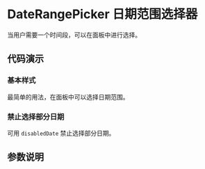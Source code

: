
# DateRangePicker 日期范围选择器

<Subtitle>当用户需要一个时间段，可以在面板中进行选择。</Subtitle>

## 代码演示

### 基本样式

最简单的用法，在面板中可以选择日期范围。

<Canvas>
  <Story id="pickers-daterangepicker--basic" />
</Canvas>

### 禁止选择部分日期

可用 `disabledDate` 禁止选择部分日期。

<Canvas>
  <Story id="pickers-daterangepicker--disabled-date" />
</Canvas>

## 参数说明

<ArgsTable of={DateRangePicker} />
